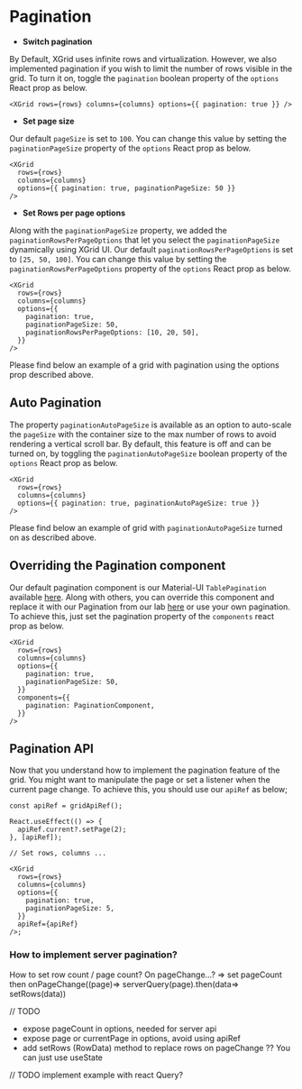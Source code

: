 
<Meta title="1. Docs/6. Pagination" component={XGrid} />

# Pagination

- **Switch pagination**

By Default, XGrid uses infinite rows and virtualization. However, we also implemented pagination if you wish to limit the number of rows visible in the grid.
To turn it on, toggle the `pagination` boolean property of the `options` React prop as below.

```tsx
<XGrid rows={rows} columns={columns} options={{ pagination: true }} />
```

- **Set page size**

Our default `pageSize` is set to `100`. You can change this value by setting the `paginationPageSize` property of the `options` React prop as below.

```tsx
<XGrid
  rows={rows}
  columns={columns}
  options={{ pagination: true, paginationPageSize: 50 }}
/>
```

- **Set Rows per page options**

Along with the `paginationPageSize` property, we added the `paginationRowsPerPageOptions` that let you select the `paginationPageSize` dynamically using XGrid UI.
Our default `paginationRowsPerPageOptions` is set to `[25, 50, 100]`. You can change this value by setting the `paginationRowsPerPageOptions` property of the `options` React prop as below.

```tsx
<XGrid
  rows={rows}
  columns={columns}
  options={{
    pagination: true,
    paginationPageSize: 50,
    paginationRowsPerPageOptions: [10, 20, 50],
  }}
/>
```

Please find below an example of a grid with pagination using the options prop described above.

<SimplePaginationDemo />

## Auto Pagination

The property `paginationAutoPageSize` is available as an option to auto-scale the `pageSize` with the container size to the max number of rows to avoid rendering a vertical scroll bar.
By default, this feature is off and can be turned on, by toggling the `paginationAutoPageSize` boolean property of the `options` React prop as below.

```tsx
<XGrid
  rows={rows}
  columns={columns}
  options={{ pagination: true, paginationAutoPageSize: true }}
/>
```

Please find below an example of grid with `paginationAutoPageSize` turned on as described above.

<AutoPageSizeDemo />

## Overriding the Pagination component

Our default pagination component is our Material-UI `TablePagination` available [here](https://material-ui.com/api/table-pagination/).
Along with others, you can override this component and replace it with our Pagination from our lab [here](https://material-ui.com/components/pagination/)
or use your own pagination.
To achieve this, just set the pagination property of the `components` react prop as below.

```tsx
<XGrid
  rows={rows}
  columns={columns}
  options={{
    pagination: true,
    paginationPageSize: 50,
  }}
  components={{
    pagination: PaginationComponent,
  }}
/>
```

<CustomPaginationDemo />

## Pagination API

Now that you understand how to implement the pagination feature of the grid. You might want to manipulate the page or set a listener when the current page change.
To achieve this, you should use our `apiRef` as below;

```tsx
const apiRef = gridApiRef();

React.useEffect(() => {
  apiRef.current?.setPage(2);
}, [apiRef]);

// Set rows, columns ...

<XGrid
  rows={rows}
  columns={columns}
  options={{
    pagination: true,
    paginationPageSize: 5,
  }}
  apiRef={apiRef}
/>;
```

<SetPageDemo />

### How to implement server pagination?

How to set row count / page count? On pageChange...?
=> set pageCount then onPageChange((page)=> serverQuery(page).then(data=> setRows(data))

// TODO

- expose pageCount in options, needed for server api
- expose page or currentPage in options, avoid using apiRef
- add setRows (RowData) method to replace rows on pageChange ?? You can just use useState

// TODO implement example with react Query?
